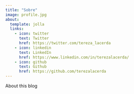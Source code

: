 ```yaml
---
title: "Sobre"
image: profile.jpg
about:
  template: jolla
  links:
    - icon: twitter
      text: Twitter
      href: https://twitter.com/tereza_lacerda
    - icon: linkedin
      text: LinkedIn
      href: https://www.linkedin.com/in/terezalacerda/
    - icon: github
      text: Github
      href: https://github.com/terezalacerda
---
```


About this blog
